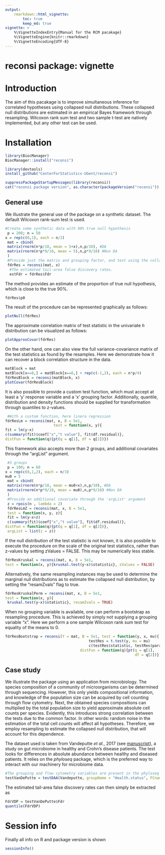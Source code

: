 ```yaml
---
output:
    rmarkdown::html_vignette:
        toc: true
        keep_md: true
vignette: >
    %\VignetteIndexEntry{Manual for the RCM pacakage}
    %\VignetteEngine{knitr::rmarkdown}
    %\VignetteEncoding{UTF-8}
---
```


# reconsi package: vignette

\setcounter{tocdepth}{5}
\tableofcontents

# Introduction

The aim of this pacakage is to improve simultaneous inference for correlated 
hypotheses using collapsed null distributions. These collapsed null distributions 
are estimated in an empirical Bayes framework through resampling. Wilcoxon rank sum test and two sample t-test
are natively implemented, but any other test can be used.

# Installation

```r
library(BiocManager)
BiocManager::install("reconsi")
```

```r
library(devtools)
install_github("CenterForStatistics-UGent/reconsi")
```

```r
suppressPackageStartupMessages(library(reconsi))
cat("reconsi package version", as.character(packageVersion("reconsi")), "\n")
```

## General use

We illustrate the general use of the package on a synthetic dataset. The default 
Wilcoxon rank-sum test is used.

```r
#Create some synthetic data with 90% true null hypothesis
 p = 200; n = 50
x = rep(c(0,1), each = n/2)
 mat = cbind(
 matrix(rnorm(n*p/10, mean = 5+x),n,p/10), #DA
 matrix(rnorm(n*p*9/10, mean = 5),n,p*9/10) #Non DA
 )
 #Provide just the matrix and grouping factor, and test using the collapsed null
 fdrRes = reconsi(mat, x)
  #The estimated tail-area false discovery rates.
  estFdr = fdrRes$Fdr
```

The method provides an estimate of the proportion of true null hypothesis, which 
is close to the true 90%.

```r
fdrRes$p0
```

The result of the procedure can be represented graphically as follows:

```r
plotNull(fdrRes)
```

The approximate correlation matrix of test statistic in the univariate $h$ distribution can be visualized as follows:

```r
plotApproxCovar(fdrRes)
```

On the other hand, one can also view the full variance-covariance matrix of the test statistics as found by the resamples. Here we demonstrate how it can recover a block correlation structure in the data.

```r
matBlock = mat
matBlock[x==0,] = matBlock[x==0,] + rep(c(-1,2), each = n*p/4)
fdrResBlock = reconsi(matBlock, x)
plotCovar(fdrResBlock)
```

It is also possible to provide a custom test function, which must accept at
least a 'y' response variable and a 'x' grouping factor. Additionally, quantile, distribution and density functions should be supplied for transformation through quantiles to z-values.

```r
 #With a custom function, here linera regression
fdrResLm = reconsi(mat, x, B = 5e1,
                      test = function(x, y){
fit = lm(y~x)
c(summary(fit)$coef["x","t value"], fit$df.residual)},
distFun = function(q){pt(q = q[1], df = q[2])})
```

This framework also accepts more than 2 groups, and additional covariates 
through the "argList" argument.

```r
 #3 groups
 p = 100; n = 60
x = rep(c(0,1,2), each = n/3)
mu0 = 5
 mat = cbind(
 matrix(rnorm(n*p/10, mean = mu0+x),n,p/10), #DA
 matrix(rnorm(n*p*9/10, mean = mu0),n,p*9/10) #Non DA
 )
 #Provide an additional covariate through the 'argList' argument
 z = rpois(n , lambda = 2)
 fdrResLmZ = reconsi(mat, x, B = 5e1,
 test = function(x, y, z){
 fit = lm(y~x+z)
 c(summary(fit)$coef["x","t value"], fit$df.residual)},
distFun = function(q){pt(q = q[1], df = q[2])},
 argList = list(z = z))
```

If the null distribution of the test statistic is not known, it is also possbile
to execute the procedure on the scale of the original test statistics, rather 
than z-values by setting zValues = FALSE. This may be numerically less stable.

```r
fdrResKruskal = reconsi(mat, x, B = 5e1,
test = function(x, y){kruskal.test(y~x)$statistic}, zValues = FALSE)
```

Alternatively, the same resampling instances may be used to determine the marginal null distributions as to estimate the collapsed null distribution, by setting the "resamZvals" flag to true.

```r
fdrResKruskalPerm = reconsi(mat, x, B = 5e1,
test = function(x, y){
 kruskal.test(y~x)$statistic}, resamZvals = TRUE)
```

When no grouping variable is available, one can perform a bootstrap as resampling procedure. This is achieved by simply not supplying a grouping variable "x". Here we perform a one sample Wilcoxon rank sum test for equality of the means to 0.

```r
fdrResBootstrap = reconsi(Y = mat, B = 5e1, test = function(y, x, mu){
                                      testRes = t.test(y, mu = mu)
                                      c(testRes$statistic, testRes$parameter)}, argList = list(mu = mu0),
                                  distFun = function(q){pt(q = q[1],
                                                           df = q[2])})
```

## Case study

We illustrate the package using an application from microbiology. The species
composition of a community of microorganisms can be determined through 
sequencing. However, this only yields compositional information, and knowledge 
of the population size can be acquired by cell counting through flow cytometry.
Next, the obtained species compositions can multiplied by the total population 
size to yield approximate absolute cell counts per species. Evidently, this 
introduces strong correlation between the tests due to the common factor. In 
other words: random noise in the estimation of the total cell counts will affect 
all hypotheses. Therefore, we employ resampling to estimate the collapsed null distribution, that will account for this 
dependence.

The dataset used is taken from Vandeputte _et al._, 2017 (see [manuscript](https://www.ncbi.nlm.nih.gov/pubmed/29143816)), a study on gut microbiome 
in healthy and Crohn's disease patients. The test looks for differences in absolute abundance between healthy and diseased patients. It relies on the _phyloseq_ package, which is the preferred way to interact with our machinery for microbiome data.

```r
#The grouping and flow cytometry variables are present in the phyloseq object, they only need to be called by their name.
testVanDePutte = testDAA(Vandeputte, groupName = "Health.status", FCname = "absCountFrozen", B = 1e2L)
```

The estimated tail-area false discovery rates can then simply be extracted as

```r
FdrVDP = testVanDePutte$Fdr
quantile(FdrVDP)
```

# Session info

Finally all info on R and package version is shown

```r
sessionInfo()
```
